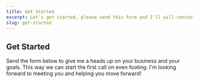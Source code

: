 ```yaml
---
title: Get Started
excerpt: Let's get started, please send this form and I'll will contact you to schedule a call.
slug: get-started
---
```


<Section bg="muted" mt="2" py="4|8|12|16">
<Container>

## Get Started
Send the form below to give me a heads up on your business and your goals. This way we can start the first call on even footing. I'm looking forward to meeting you and helping you move forward!

</Container>
</Section>
<Section bg="background" pt="4" pb="8|12|16|24">
<Container>

<Block src="form" />

</Container>
</Section>